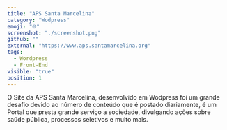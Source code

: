 ```yaml
---
title: "APS Santa Marcelina"
category: "Wodpress"
emoji: "🌐"
screenshot: "./screenshot.png"
github: ""
external: "https://www.aps.santamarcelina.org"
tags:
  - Wordpress
  - Front-End
visible: "true"
position: 1
---
```


O Site da APS Santa Marcelina, desenvolvido em Wodpress
foi um grande desafio devido ao número de conteúdo que é
postado diariamente,   é um Portal que presta grande serviço
a sociedade, divulgando ações sobre saúde pública, processos seletivos
e muito mais.
